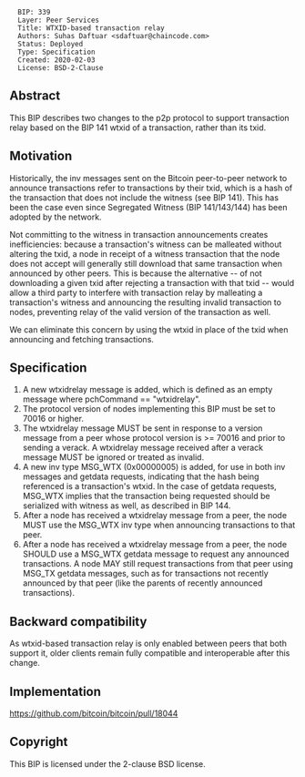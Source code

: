 <pre>
  BIP: 339
  Layer: Peer Services
  Title: WTXID-based transaction relay
  Authors: Suhas Daftuar <sdaftuar@chaincode.com>
  Status: Deployed
  Type: Specification
  Created: 2020-02-03
  License: BSD-2-Clause
</pre>

==Abstract==

This BIP describes two changes to the p2p protocol to support transaction relay
based on the BIP 141 wtxid of a transaction, rather than its txid.

==Motivation==

Historically, the inv messages sent on the Bitcoin peer-to-peer network to
announce transactions refer to transactions by their txid, which is a hash of
the transaction that does not include the witness (see BIP 141). This has been
the case even since Segregated Witness (BIP 141/143/144) has been adopted by
the network.

Not committing to the witness in transaction announcements creates
inefficiencies: because a transaction's witness can be malleated without
altering the txid, a node in receipt of a witness transaction that the node
does not accept will generally still download that same transaction when
announced by other peers. This is because the alternative -- of not downloading
a given txid after rejecting a transaction with that txid -- would allow a
third party to interfere with transaction relay by malleating a transaction's
witness and announcing the resulting invalid transaction to nodes, preventing
relay of the valid version of the transaction as well.

We can eliminate this concern by using the wtxid in place of the txid when
announcing and fetching transactions.

==Specification==

# A new wtxidrelay message is added, which is defined as an empty message where pchCommand == "wtxidrelay".
# The protocol version of nodes implementing this BIP must be set to 70016 or higher.
# The wtxidrelay message MUST be sent in response to a version message from a peer whose protocol version is >= 70016 and prior to sending a verack. A wtxidrelay message received after a verack message MUST be ignored or treated as invalid.
# A new inv type MSG_WTX (0x00000005) is added, for use in both inv messages and getdata requests, indicating that the hash being referenced is a transaction's wtxid. In the case of getdata requests, MSG_WTX implies that the transaction being requested should be serialized with witness as well, as described in BIP 144.
# After a node has received a wtxidrelay message from a peer, the node MUST use the MSG_WTX inv type when announcing transactions to that peer.
# After a node has received a wtxidrelay message from a peer, the node SHOULD use a MSG_WTX getdata message to request any announced transactions. A node MAY still request transactions from that peer using MSG_TX getdata messages, such as for transactions not recently announced by that peer (like the parents of recently announced transactions).

==Backward compatibility==

As wtxid-based transaction relay is only enabled between peers that both support it, older clients remain fully compatible and interoperable after this change.

==Implementation==

https://github.com/bitcoin/bitcoin/pull/18044

==Copyright==

This BIP is licensed under the 2-clause BSD license.
